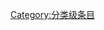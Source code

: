 {{catmore1|[[WikiProject:ACG|WikiProject:ACG]]}}
{{Articles by Quality|topic=ACG|project=ACG|format=toc}}
{{empty category}}

[[Category:分类级条目|Category:分类级条目]]